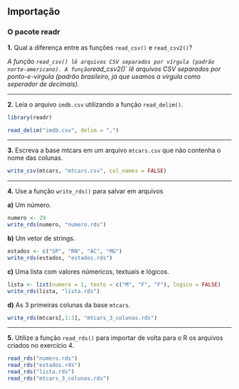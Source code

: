 ## Importação

### O pacote readr {-}

**1.** Qual a diferença entre as funções `read_csv()` e `read_csv2()`?

*A função `read_csv() lê arquivos CSV separados por vírgula (padrão norte-americano). A função `read_csv2()` lê arquivos CSV separados por ponto-e-vírgula (padrão brasileiro, já que usamos a vírgula como seperador de decimais).*

---

**2.** Leia o arquivo `imdb.csv` utilizando a função `read_delim()`.

```r
library(readr)

read_delim("imdb.csv", delim = ",")
```


---

**3.** Escreva a base mtcars em um arquivo `mtcars.csv` que não contenha o nome das colunas.

```r
write_csv(mtcars, "mtcars.csv", col_names = FALSE)
```


---

**4.** Use a função `write_rds()` para salvar em arquivos

**a)** Um número.

```r
numero <- 29
write_rds(numero, "numero.rds")
```

**b)** Um vetor de strings.

```r
estados <- c("SP", "RN", "AC", "MG")
write_rds(estados, "estados.rds")
```

**c)** Uma lista com valores númericos, textuais e lógicos.

```r
lista <- list(numero = 1, texto = c("M", "F", "F"), logico = FALSE)
write_rds(lista, "lista.rds")
```

**d)** As 3 primeiras colunas da base `mtcars`.

```r
write_rds(mtcars[,1:3], "mtcars_3_colunas.rds")
```

---

**5.** Utilize a função `read_rds()` para importar de volta para o R os arquivos criados no exercício 4.

```r
read_rds("numero.rds")
read_rds("estados.rds")
read_rds("lista.rds")
read_rds("mtcars_3_colunas.rds")
```


